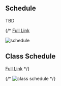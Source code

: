 
## Schedule

TBD

{/* 
[Full Link](https://docs.google.com/spreadsheets/d/e/2PACX-1vSQHPPsmYE4vpBvbh8S10nWcq1D_vKuJn3wOmfiA-CRVnxk22np_QV8wWI7JOrZJ2S5KcN-YaE2mRkl/pubhtml?gid=318574274&single=true)

<Image
  src={schedule}
  alt="schedule"
  className="absolute inset-0 h-full w-full object-cover"
/>

## Class Schedule

[Full Link](https://docs.google.com/spreadsheets/d/e/2PACX-1vTX9hcm8BztyxHlL7_iJznOVlXw5yPbmqn6YIS4kMXYzwFJ29KYubnmj9ULNWQWctsBLc_Ho8wGsMwF/pubhtml?gid=1404761706&single=true) */}

{/* <Image
  src={classSchedule}
  alt="class schedule"
  className="absolute inset-0 h-full w-full object-cover"
/> */}
